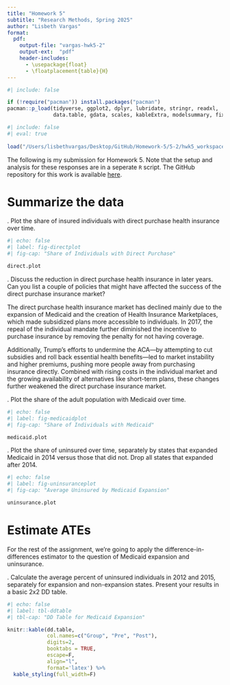 ```yaml
---
title: "Homework 5"
subtitle: "Research Methods, Spring 2025"
author: "Lisbeth Vargas"
format:
  pdf:
    output-file: "vargas-hwk5-2"
    output-ext:  "pdf"
    header-includes:
      - \usepackage{float}
      - \floatplacement{table}{H}
---
```


```r
#| include: false

if (!require("pacman")) install.packages("pacman")
pacman::p_load(tidyverse, ggplot2, dplyr, lubridate, stringr, readxl, 
               data.table, gdata, scales, kableExtra, modelsummary, fixest)
```


```r
#| include: false
#| eval: true
 
load("/Users/lisbethvargas/Desktop/GitHub/Homework-5/5-2/hwk5_workspace.Rdata")
```

The following is my submission for Homework 5. Note that the setup and analysis for these responses are in a seperate `R` script. The GitHub repository for this work is available [here](https://github.com/lisvargasg/Homework-5.git).

\newpage
# Summarize the data

\noindent 1. Plot the share of insured individuals with direct purchase health insurance over time.

```r
#| echo: false
#| label: fig-directplot
#| fig-cap: "Share of Individuals with Direct Purchase"

direct.plot
```


\noindent 2. Discuss the reduction in direct purchase health insurance in later years. Can you list a couple of policies that might have affected the success of the direct purchase insurance market?


The direct purchase health insurance market has declined mainly due to the expansion of Medicaid and the creation of Health Insurance Marketplaces, which made subsidized plans more accessible to individuals. In 2017, the repeal of the individual mandate further diminished the incentive to purchase insurance by removing the penalty for not having coverage.

Additionally, Trump's efforts to undermine the ACA—by attempting to cut subsidies and roll back essential health benefits—led to market instability and higher premiums, pushing more people away from purchasing insurance directly. Combined with rising costs in the individual market and the growing availability of alternatives like short-term plans, these changes further weakened the direct purchase insurance market.


\newpage
\noindent 3. Plot the share of the adult population with Medicaid over time.

```r
#| echo: false
#| label: fig-medicaidplot
#| fig-cap: "Share of Individuals with Medicaid"

medicaid.plot
```


\newpage
\noindent 4. Plot the share of uninsured over time, separately by states that expanded Medicaid in 2014 versus those that did not. Drop all states that expanded after 2014.

```r
#| echo: false
#| label: fig-uninsuranceplot
#| fig-cap: "Average Uninsured by Medicaid Expansion"

uninsurance.plot
```


\newpage
# Estimate ATEs
For the rest of the assignment, we're going to apply the difference-in-differences estimator to the question of Medicaid expansion and uninsurance.


\noindent 1. Calculate the average percent of uninsured individuals in 2012 and 2015, separately for expansion and non-expansion states. Present your results in a basic 2x2 DD table.


```r
#| echo: false
#| label: tbl-ddtable
#| tbl-cap: "DD Table for Medicaid Expansion"

knitr::kable(dd.table, 
             col.names=c("Group", "Pre", "Post"),
             digits=2,
             booktabs = TRUE,
             escape=F,
             align="l",
             format='latex') %>% 
  kable_styling(full_width=F)
```
